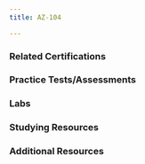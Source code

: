 ```yaml
---
title: AZ-104

---
```


<LinkCard title="Exam AZ-104: Microsoft Azure Administrator" href="https://learn.microsoft.com/certifications/exams/az-104?WT.mc_id=studentamb_165290"/>
<LinkCard title="AZ-104 Exam Study Guide" href="https://learn.microsoft.com/credentials/certifications/resources/study-guides/az-104?WT.mc_id=studentamb_165290" />

### Related Certifications
<CardGrid>
  <LinkCard title="Azure Administrator Associate" href="https://learn.microsoft.com/en-us/certifications/azure-administrator?WT.mc_id=studentamb_165290" target="_blank"/>
  <LinkCard title="Azure Solutions Architect Expert" href="https://learn.microsoft.com/en-us/certifications/azure-solutions-architect?WT.mc_id=studentamb_165290" target="_blank"/>
  <LinkCard title="DevOps Engineer Expert" href="https://learn.microsoft.com/en-us/certifications/devops-engineer?WT.mc_id=studentamb_165290" target="_blank"/>
</CardGrid>

### Practice Tests/Assessments

<CardGrid>
  <LinkCard title="MSLearn Practice Assessment" href="https://learn.microsoft.com/certifications/exams/az-104/practice/assessment?assessment-type=practice&assessmentId=21&WT.mc_id=studentamb_165290" />
  <LinkCard title="MeasureUp Practice Tests" href="https://www.measureup.com/microsoft-practice-test-az-104-microsoft-azure-administrator.html#u44" />
  <LinkCard title="Whizlab Practice Tests" href="https://www.whizlabs.com/microsoft-azure-certification-az-104/" /> 
  <LinkCard title="Scott Duffy Practice Tests" href="https://www.udemy.com/course/az104-azure-practice/" />
  <LinkCard title="Ravikiran Srinivasulu Practice Tests" href="https://www.udemy.com/course/az-104-microsoft-azure-administrator-practice-test-questions/" />
</CardGrid>

### Labs
  <LinkCard title="Exam Labs" href="https://certs.msfthub.wiki/labs/az-107labs" target="_blank"/>

### Studying Resources

<Tabs>

  <TabItem label="Text">
  <CardGrid>
  <LinkCard title="Microsoft Learn" href="https://learn.microsoft.com/certifications/exams/az-104?WT.mc_id=studentamb_165290" />
  </CardGrid>
  </TabItem>

  <TabItem label="Videos">
  <CardGrid>
  <LinkCard title="Microsoft Learn Exam Readiness Zone" href="https://learn.microsoft.com/en-us/shows/exam-readiness-zone/?terms=AZ-104&WT.mc_id=studentamb_165290" />
  <LinkCard title="On Demand Instructor-led Training Series" href="https://learn.microsoft.com/en-us/shows/on-demand-instructor-led-training-series/?terms=AZ-104&WT.mc_id=studentamb_165290" />
  <LinkCard title="John Savill's Study Cram" href="https://www.youtube.com/watch?v=0Knf9nub4-k" />
  <LinkCard title="John Savill's Course" href="https://www.youtube.com/playlist?list=PLlVtbbG169nGlGPWs9xaLKT1KfwqREHbs" />
  <LinkCard title="AGuideToCloud Course" href="https://www.youtube.com/playlist?list=PLhLKc18P9YOAW3dKZaQ2xVYg8uE1m5Lp8" />
  <LinkCard title="freeCodeCamp/ExamPro Course" href="https://youtu.be/10PbGbTUSAg?si=qVvb-iysK0px8Xdk" />
  </CardGrid>
  </TabItem>

  <TabItem label="Paid">
  <CardGrid>
  <LinkCard title="Pluralsight Course" href="https://www.pluralsight.com/paths/az-104-microsoft-azure-administrator-certification-prep" target="_blank"/>
  <LinkCard title="James Lee Course" href="https://learn.cloudlee.io/p/az-104-microsoft-azure-administrator" target="_blank"/>
  <LinkCard title="ExamPro Course" href="https://www.exampro.co/az-104" target="_blank"/>
  <LinkCard title="ITPRO Course" href="https://www.udemy.com/course/70533-azure/" target="_blank"/>
  <LinkCard title="Scott Duffy Course" href="https://www.itpro.tv/courses/microsoft/microsoft-azure-administrator-az-104/" target="_blank"/>
  </CardGrid>
  </TabItem>

</Tabs>

### Additional Resources
<CardGrid>
  <LinkCard title="Microsoft 365 E5 Dev Tenant" href="https://developer.microsoft.com/en-us/microsoft-365/dev-program?WT.mc_id=studentamb_165290" /> 
  <LinkCard title="Microsoft Azure Free Account" href="https://azure.microsoft.com/en-us/offers/ms-azr-0044p?WT.mc_id=studentamb_165290" /> 
  <LinkCard title="Cisco Networking Basics Course" href="https://skillsforall.com/course/networking-basics?courseLang=en-US" /> 
</CardGrid>
